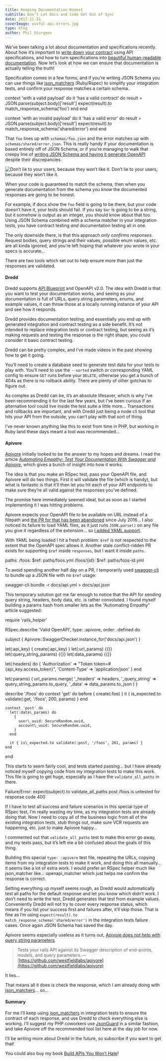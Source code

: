 ```yaml
---
title: Keeping Documentation Honest
subtitle: Don’t Let Docs and Code Get Out of Sync
date: 2017-11-21
coverImage: useful-api-errors.jpg
type: blog
author: Phil Sturgeon
---
```


We’ve been talking a lot about documentation and specifications recently. About how it’s important to [write down your contract](https://blog.apisyouwonthate.com/guessing-api-contracts-ac1b7eaebced) using API specifications, and how to turn specifications into [beautiful human-readable documentation](https://blog.apisyouwonthate.com/turning-contracts-into-beautiful-documentation-deac7013af18). Now let’s look at how we can ensure that documentation is actually telling the truth!

Specification comes in a few forms, and if you’re writing JSON Schema you can use things like [json\_matchers](https://github.com/thoughtbot/json_matchers) (Ruby/Rspec) to simplify your integration tests, and confirm your response matches a certain schema.

context 'with a valid payload' do
  it 'has a valid contract' do
    result = JSON.parse(subject.body)\['result'\]
    expect(result).to match\_response\_schema('foo')
  end
end

context 'with an invalid payload' do
  it 'has a valid error' do
    result = JSON.parse(subject.body)\['result'\]
    expect(result).to match\_response\_schema('shared/error')
  end
end

That `foo` lines up with `schemas/foo.json` and the error matches up with `schemas/shared/error.json`. This is really handy if your documentation is based entirely off of JSON Schema, or if you’re managing to walk that creepy line of [writing JSON Schema and having it generate OpenAPI](https://philsturgeon.uk/api/2017/07/20/my-vision-for-a-perfect-world-in-api-specification/) despite their discrepancies.

![Don’t lie to your users, because they won’t like it.](https://cdn-images-1.medium.com/max/600/1*YlmckN-mKBhhQT-PvdiF5Q.jpeg)
Don’t lie to your users, because they won’t like it.

When your code is guaranteed to match the schema, then when you generate documentation from the schema you _know_ the documented responses are going to be honest.

For example, if docs show the `foo` field is going to be there, but your code doesn’t have it, your tests should fail. If you say `bar` is going to be a string, but it somehow is output as an integer, you should know about that too. Using JSON Schema combined with a schema matcher in your integration tests, you have contract testing _and_ documentation testing all in one.

The only downside there, is that this approach _only confirms responses_. Request bodies, query strings and their values, possible enum values, etc. are all kinda ignored, and you’re left hoping that whatever you wrote in your specs is accurate…

There are two tools which set out to help ensure more than just the responses are validated.

#### Dredd

Dredd supports [API Blueprint](https://apiblueprint.org/) and OpenAPI v2.0. The idea with Dredd is that you want to test your documentation works, and seeing as your documentation is full of URLs, query string parameters, enums, and example values, it can throw those at a locally running instance of your API and see how it responds.

Dredd provides documentation testing, and essentially you end up with generated integration and contract testing as a side benefit. It’s not intended to replace integration tests or contract testing, but seeing as it’s making requests and testing the response is the right shape, you could consider it basic contract testing.

Dredd can be pretty complex, and I’ve made videos in the past showing how to get it going.

You’ll need to create a database seed to generate test data for your tests to play with. You’ll need to use the `--sorted` switch or corresponding YAML config to ensure `GET` runs before your `DELETE`, otherwise you get a bunch of 404s as there is no rollback ability. There are plenty of other gotchas to figure out.

As complex as Dredd can be, it’s an absolute lifesaver, which is why I’ve been recommending it for the last few years, but I’ve been curious if an alternative tool could live inside the test suite a little more… Transactions and rollbacks are important, and with Dredd just being a node cli tool that hits your API from the outside, you can’t play with that sort of thing.

I’ve never known anything like this to exist from time in PHP, but working in Ruby land these days meant a tool was recommended...

#### Apivore

[Apivore](https://github.com/westfieldlabs/apivore) initially looked to be the answer to my hopes and dreams. I read the article [_Automating Empathy: Test Your Documentation With Swagger and Apivore_](http://amcaplan.ninja/blog/2016/12/27/automating-empathy-test-your-documentation-with-swagger-and-apivore/), which gives a bunch of insight into how it works.

The idea is that you make an RSpec test, pass your OpenAPI file, and Apivore will do two things. First it will validate the file (which is handy), but what is fantastic is that it’ll then let you hit each of your API endpoints to make sure they’re all valid against the responses you’ve defined.

The promise here immediately seemed ideal, but as soon as I started implementing it I was hitting problems.

Apivore expects your OpenAPI file to be available on URL instead of a filepath and [the PR for that has been abandoned](https://github.com/westfieldlabs/apivore/pull/88) since July 2016… I also noticed its failure to load YAML files, as it just runs `JSON.parse()` on any file you give it regardless of the extension… so [I added YAML support](https://github.com/westfieldlabs/apivore/pull/118).

With YAML being loaded I hit a fresh problem: `$ref` is not respected to the extent that the OpenAPI spec allows it. Another stale conflict-ridden PR exists for supporting `$ref` inside `responses`, but I want it inside `paths`.

paths:
  /foos:
    $ref: paths/foos.yml
  /foos/{id}:
    $ref: paths/foos-id.yml

To avoid spending another half day on a PR, I temporarily used [swagger-cli](https://github.com/BigstickCarpet/swagger-cli) to bundle up a JSON file with no `$ref` usage:

swagger-cli bundle -r docs/api.yml > docs/api.json

This temporary solution got me far enough to notice that the API for sending query string, headers, body data, etc. is rather convoluted. I found myself building a params hash from smaller lets as the “Autiomating Empathy” article suggested:

require 'rails\_helper'

RSpec.describe 'Valid OpenAPI', type: :apivore, order: :defined do

  subject { Apivore::SwaggerChecker.instance\_for('docs/api.json') }

  let(:api\_key) { create(:api\_key) }
  let(:url\_params) {{}}
  let(:query\_string\_params) {{}}
  let(:data\_params) {{}}

  let(:headers) do
    {
      'Authorization' => "Token token=#{api\_key.access\_token}",
      'Content-Type' => 'application/json'
    }
  end

  let(:params) {
    url\_params.merge(
      '\_headers' => headers,
      '\_query\_string' => query\_string\_params.to\_query,
      '\_data' => data\_params.to\_json
    )
  }

  describe '/foos' do
    context 'get' do
      before { create(:foo) }
      it { is\_expected.to validate(:get, '/foos', 200, params) }
    end

    context 'post' do
      let(:data\_params) do
        {
          user\_uuid: SecureRandom.uuid,
          account\_uuid: SecureRandom.uuid,
        }
      end

      it { is\_expected.to validate(:post, '/foos', 201, params) }
    end
  end

This starts to seem fairly cool, and tests started passing… but I have already noticed myself copying code from my integration tests to make this work. This file is going to get huge, especially as I have the `validate_all_paths` in there.

Failure/Error: expect(subject).to validate\_all\_paths
 post /foos is untested for response code 400

If I have to test all success and failure scenarios in this special type of RSpec test, I’m really wasting my time, as my integration tests are already doing that. Now I need to copy all of the business logic from all of the existing integration tests, stub things out, make sure VCR requests are happening, etc. just to make Apivore happy…

I commented out that `validate_all_paths` test to make this error go away, and my tests pass, but it’s left me a bit confused about the goals of this thing.

Building this special `type: :apivore` test file, repeating the URLs, copying items from my integration tests to make it work, and doing this all manually… it seems like a lot of extra work. I would prefer an RSpec helper much like json\_matcher like… openapi\_matcher which just helps me confirm the response is correct.

Setting everything up myself seems rough, as Dredd would automatically test all paths for the default response and let you know which didn’t work. I don’t need to write the test, Dredd generates that test from example values. Conveniently Dredd will not try to cover every response status, which means if you list your success first and failures after, it’ll skip those. That is fine as I’m using `expect(result).to match_response_schema('shared/error')` in the integration tests failure cases. Once again JSON Schema has saved the day.

Apivore seems especially useless as it turns out, [Apivore does not help with query string parameters](https://github.com/westfieldlabs/apivore/issues/91)_._

> Tests your rails API against its Swagger description of end-points, models, and query parameters. — [https://github.com/westfieldlabs/apivore](https://github.com/westfieldlabs/apivore)

It lies…

That means all it does is check the response, which I am already doing with [json\_matchers](https://github.com/thoughtbot/json_matchers)… so…

#### Summary

For me I’ll keep using [json\_matchers](https://github.com/thoughtbot/json_matchers) in integration tests to ensure the contract of each response, and use Dredd to check everything else is working. I’ll suggest my PHP coworkers use [JsonGuard](http://json-guard.thephpleague.com/) in a similar fashion, and take Apivore off the recommended tool list here at the day job for now.

I’ll be writing more about Dredd in the future, so subscribe if you want to get that!

You could also buy my book [Build APIs You Won’t Hate](https://apisyouwonthate.com/books/build-apis-you-wont-hate.html)!